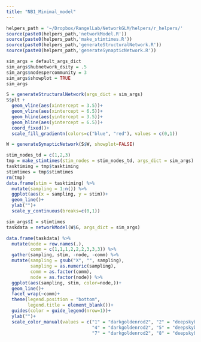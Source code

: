 ```yaml
---
title: "NB1_Minimal_model"
---
```


```r
helpers_path = '~/Dropbox/RangelLab/NetworkGLM/helpers/r_helpers/'
source(paste0(helpers_path,'networkModel.R'))
source(paste0(helpers_path,'make_stimtimes.R'))
source(paste0(helpers_path,'generateStructuralNetwork.R'))
source(paste0(helpers_path,'generateSynapticNetwork.R'))
```

```r
sim_args = default_args_dict
sim_args$hubnetwork_dsity = .5
sim_args$nodespercommunity = 3
sim_args$showplot = TRUE
sim_args
```

```r
S = generateStructuralNetwork(args_dict = sim_args)
S$plt +
  geom_vline(aes(xintercept = 3.5))+
  geom_vline(aes(xintercept = 6.5))+
  geom_hline(aes(yintercept = 3.5))+
  geom_hline(aes(yintercept = 6.5))+
  coord_fixed()+
  scale_fill_gradientn(colors=c("blue", "red"), values = c(0,1))

```

```r
W = generateSynapticNetwork(S$W, showplot=FALSE)
```

```r
stim_nodes_td = c(1,2,3)
tmp = make_stimtimes(stim_nodes = stim_nodes_td, args_dict = sim_args)
tasktiming = tmp$tasktiming
stimtimes = tmp$stimtimes
rm(tmp)
data.frame(stim = tasktiming) %>%
  mutate(sampling = 1:n()) %>%
  ggplot(aes(x = sampling, y = stim))+
  geom_line()+
  ylab("")+
  scale_y_continuous(breaks=c(0,1))
```


```r
sim_args$I = stimtimes
taskdata = networkModel(W$G, args_dict = sim_args)
```

```r
data.frame(taskdata) %>%
  mutate(node = row.names(.),
         comm = c(1,1,1,2,2,2,3,3,3)) %>%
  gather(sampling, stim, -node, -comm) %>%
  mutate(sampling = gsub("X", "", sampling),
         sampling = as.numeric(sampling),
         comm = as.factor(comm),
         node = as.factor(node)) %>%
  ggplot(aes(sampling, stim, color=node,))+
  geom_line()+
  facet_wrap(~comm)+
  theme(legend.position = "bottom",
        legend.title = element_blank())+
  guides(color = guide_legend(nrow=1))+
  ylab("")+
  scale_color_manual(values = c("1" = "darkgoldenrod2", "2" = "deepskyblue3", "3" = "darkolivegreen4",
                                "4" = "darkgoldenrod2", "5" = "deepskyblue3", "6" = "darkolivegreen4",
                                "7" = "darkgoldenrod2", "8" = "deepskyblue3", "9" = "darkolivegreen4"))
```